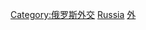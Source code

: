 {{Commonscat|Embassies in Russia}}

[[Category:俄罗斯外交|Category:俄罗斯外交]]
[[Category:驻各国外交代表机构|Russia]]
[[Category:俄羅斯各類建築物|外]]
